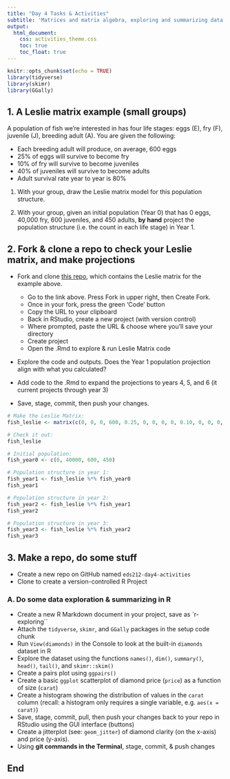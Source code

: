 ```yaml
---
title: "Day 4 Tasks & Activities"
subtitle: 'Matrices and matrix algebra, exploring and summarizing data'
output: 
  html_document:
    css: activities_theme.css
    toc: true
    toc_float: true
---
```


```r
knitr::opts_chunk$set(echo = TRUE)
library(tidyverse)
library(skimr)
library(GGally)
```

## 1. A Leslie matrix example (small groups)

A population of fish we're interested in has four life stages: eggs (E), fry (F), juvenile (J), breeding adult (A). You are given the following:

- Each breeding adult will produce, on average, 600 eggs
- 25% of eggs will survive to become fry
- 10% of fry will survive to become juveniles
- 40% of juveniles will survive to become adults
- Adult survival rate year to year is 80%

1. With your group, draw the Leslie matrix model for this population structure.

2. With your group, given an initial population (Year 0) that has 0 eggs, 40,000 fry, 600 juveniles, and 450 adults, **by hand** project the population structure (i.e. the count in each life stage) in Year 1.

## 2. Fork & clone a repo to check your Leslie matrix, and make projections

- Fork and clone [this repo](https://github.com/allisonhorst/eds212-leslie-matrix), which contains the Leslie matrix for the example above. 

    - Go to the link above. Press Fork in upper right, then Create Fork. 
    - Once in your fork, press the green 'Code' button
    - Copy the URL to your clipboard
    - Back in RStudio, create a new project (with version control)
    - Where prompted, paste the URL & choose where you'll save your directory 
    - Create project
    - Open the .Rmd to explore & run Leslie Matrix code

- Explore the code and outputs. Does the Year 1 population projection align with what you calculated? 

- Add code to the .Rmd to expand the projections to years 4, 5, and 6 (it current projects through year 3)

- Save, stage, commit, then push your changes.

```r
# Make the Leslie Matrix:
fish_leslie <- matrix(c(0, 0, 0, 600, 0.25, 0, 0, 0, 0, 0.10, 0, 0, 0, 0, 0.4, 0.8), nrow = 4, ncol = 4, byrow = TRUE)

# Check it out:
fish_leslie

# Initial population: 
fish_year0 <- c(0, 40000, 600, 450)

# Population structure in year 1:
fish_year1 <- fish_leslie %*% fish_year0
fish_year1

# Population structure in year 2: 
fish_year2 <- fish_leslie %*% fish_year1
fish_year2

# Population structure in year 3: 
fish_year3 <- fish_leslie %*% fish_year2
fish_year3
```


## 3. Make a repo, do some stuff

- Create a new repo on GitHub named `eds212-day4-activities`
- Clone to create a version-controlled R Project

### A. Do some data exploration & summarizing in R

- Create a new R Markdown document in your project, save as `r-exploring``
- Attach the `tidyverse`, `skimr`, and `GGally` packages in the setup code chunk
- Run `View(diamonds)` in the Console to look at the built-in `diamonds` dataset in R
- Explore the dataset using the functions `names()`, `dim()`, `summary()`, `head()`, `tail()`, and `skimr::skim()`
- Create a pairs plot using `ggpairs()`
- Create a basic `ggplot` scatterplot of diamond price (`price`) as a function of size (`carat`)
- Create a histogram showing the distribution of values in the `carat` column (recall: a histogram only requires a single variable, e.g. `aes(x = carat)`)
- Save, stage, commit, pull, then push your changes back to your repo in RStudio using the GUI interface (buttons)
- Create a jitterplot (see: `geom_jitter`) of diamond clarity (on the x-axis) and price (y-axis). 
- Using **git commands in the Terminal**, stage, commit, & push changes



## End



